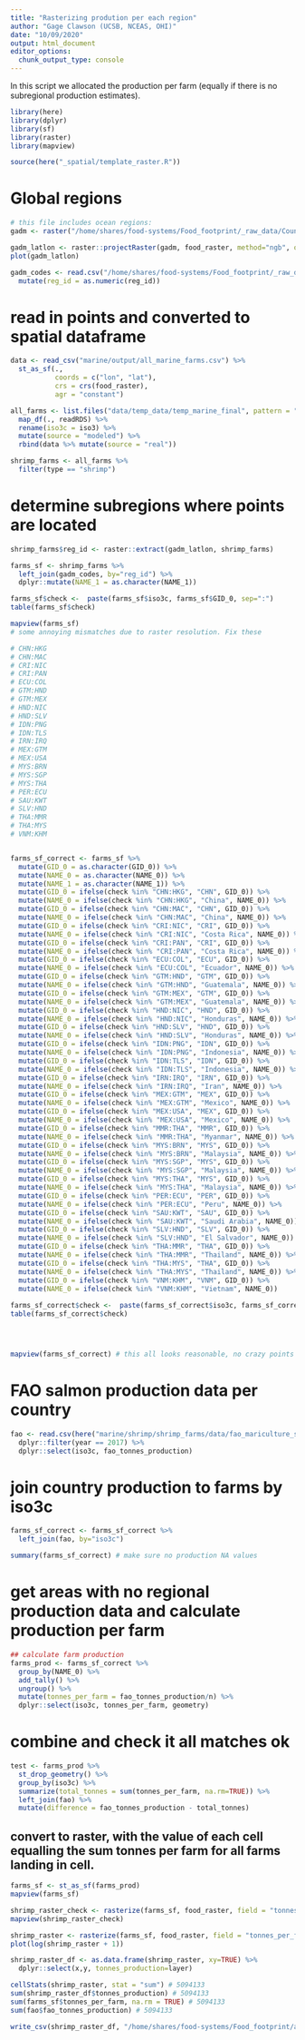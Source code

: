 ```yaml
---
title: "Rasterizing prodution per each region"
author: "Gage Clawson (UCSB, NCEAS, OHI)"
date: "10/09/2020"
output: html_document
editor_options: 
  chunk_output_type: console
---
```



In this script we allocated the production per farm (equally if there is no subregional production estimates). 

```r

library(here)
library(dplyr)
library(sf)
library(raster)
library(mapview)

source(here("_spatial/template_raster.R"))


```


# Global regions

```r

# this file includes ocean regions:
gadm <- raster("/home/shares/food-systems/Food_footprint/_raw_data/Country_regions/gadm36mol_pyfill_10km.tif")

gadm_latlon <- raster::projectRaster(gadm, food_raster, method="ngb", over=TRUE)
plot(gadm_latlon)

gadm_codes <- read.csv("/home/shares/food-systems/Food_footprint/_raw_data/Country_regions/gadm_reg_codes.csv") %>% 
  mutate(reg_id = as.numeric(reg_id))

```

# read in points and converted to spatial dataframe
```r

data <- read_csv("marine/output/all_marine_farms.csv") %>% 
  st_as_sf(., 
           coords = c("lon", "lat"),
           crs = crs(food_raster), 
           agr = "constant") 

all_farms <- list.files("data/temp_data/temp_marine_final", pattern = "rds$", full.names = TRUE) %>% 
  map_df(., readRDS) %>% 
  rename(iso3c = iso3) %>% 
  mutate(source = "modeled") %>% 
  rbind(data %>% mutate(source = "real"))

shrimp_farms <- all_farms %>%
  filter(type == "shrimp")

```


# determine subregions where points are located

```r

shrimp_farms$reg_id <- raster::extract(gadm_latlon, shrimp_farms) 

farms_sf <- shrimp_farms %>%
  left_join(gadm_codes, by="reg_id") %>%
  dplyr::mutate(NAME_1 = as.character(NAME_1)) 

farms_sf$check <-  paste(farms_sf$iso3c, farms_sf$GID_0, sep=":")
table(farms_sf$check)

mapview(farms_sf)
# some annoying mismatches due to raster resolution. Fix these

# CHN:HKG
# CHN:MAC
# CRI:NIC
# CRI:PAN
# ECU:COL
# GTM:HND
# GTM:MEX
# HND:NIC
# HND:SLV
# IDN:PNG
# IDN:TLS
# IRN:IRQ
# MEX:GTM
# MEX:USA
# MYS:BRN
# MYS:SGP
# MYS:THA
# PER:ECU
# SAU:KWT
# SLV:HND
# THA:MMR
# THA:MYS
# VNM:KHM


farms_sf_correct <- farms_sf %>%
  mutate(GID_0 = as.character(GID_0)) %>%
  mutate(NAME_0 = as.character(NAME_0)) %>%
  mutate(NAME_1 = as.character(NAME_1)) %>%
  mutate(GID_0 = ifelse(check %in% "CHN:HKG", "CHN", GID_0)) %>%
  mutate(NAME_0 = ifelse(check %in% "CHN:HKG", "China", NAME_0)) %>%
  mutate(GID_0 = ifelse(check %in% "CHN:MAC", "CHN", GID_0)) %>%
  mutate(NAME_0 = ifelse(check %in% "CHN:MAC", "China", NAME_0)) %>%
  mutate(GID_0 = ifelse(check %in% "CRI:NIC", "CRI", GID_0)) %>%
  mutate(NAME_0 = ifelse(check %in% "CRI:NIC", "Costa Rica", NAME_0)) %>%
  mutate(GID_0 = ifelse(check %in% "CRI:PAN", "CRI", GID_0)) %>%
  mutate(NAME_0 = ifelse(check %in% "CRI:PAN", "Costa Rica", NAME_0)) %>%  
  mutate(GID_0 = ifelse(check %in% "ECU:COL", "ECU", GID_0)) %>%
  mutate(NAME_0 = ifelse(check %in% "ECU:COL", "Ecuador", NAME_0)) %>%
  mutate(GID_0 = ifelse(check %in% "GTM:HND", "GTM", GID_0)) %>%
  mutate(NAME_0 = ifelse(check %in% "GTM:HND", "Guatemala", NAME_0)) %>%
  mutate(GID_0 = ifelse(check %in% "GTM:MEX", "GTM", GID_0)) %>%
  mutate(NAME_0 = ifelse(check %in% "GTM:MEX", "Guatemala", NAME_0)) %>%  
  mutate(GID_0 = ifelse(check %in% "HND:NIC", "HND", GID_0)) %>%
  mutate(NAME_0 = ifelse(check %in% "HND:NIC", "Honduras", NAME_0)) %>%  
  mutate(GID_0 = ifelse(check %in% "HND:SLV", "HND", GID_0)) %>%
  mutate(NAME_0 = ifelse(check %in% "HND:SLV", "Honduras", NAME_0)) %>%   
  mutate(GID_0 = ifelse(check %in% "IDN:PNG", "IDN", GID_0)) %>%
  mutate(NAME_0 = ifelse(check %in% "IDN:PNG", "Indonesia", NAME_0)) %>% 
  mutate(GID_0 = ifelse(check %in% "IDN:TLS", "IDN", GID_0)) %>%
  mutate(NAME_0 = ifelse(check %in% "IDN:TLS", "Indonesia", NAME_0)) %>% 
  mutate(GID_0 = ifelse(check %in% "IRN:IRQ", "IRN", GID_0)) %>%
  mutate(NAME_0 = ifelse(check %in% "IRN:IRQ", "Iran", NAME_0)) %>%  
  mutate(GID_0 = ifelse(check %in% "MEX:GTM", "MEX", GID_0)) %>%
  mutate(NAME_0 = ifelse(check %in% "MEX:GTM", "Mexico", NAME_0)) %>%   
  mutate(GID_0 = ifelse(check %in% "MEX:USA", "MEX", GID_0)) %>%
  mutate(NAME_0 = ifelse(check %in% "MEX:USA", "Mexico", NAME_0)) %>%   
  mutate(GID_0 = ifelse(check %in% "MMR:THA", "MMR", GID_0)) %>%
  mutate(NAME_0 = ifelse(check %in% "MMR:THA", "Myanmar", NAME_0)) %>% 
  mutate(GID_0 = ifelse(check %in% "MYS:BRN", "MYS", GID_0)) %>%
  mutate(NAME_0 = ifelse(check %in% "MYS:BRN", "Malaysia", NAME_0)) %>% 
  mutate(GID_0 = ifelse(check %in% "MYS:SGP", "MYS", GID_0)) %>%
  mutate(NAME_0 = ifelse(check %in% "MYS:SGP", "Malaysia", NAME_0)) %>% 
  mutate(GID_0 = ifelse(check %in% "MYS:THA", "MYS", GID_0)) %>%
  mutate(NAME_0 = ifelse(check %in% "MYS:THA", "Malaysia", NAME_0)) %>% 
  mutate(GID_0 = ifelse(check %in% "PER:ECU", "PER", GID_0)) %>%
  mutate(NAME_0 = ifelse(check %in% "PER:ECU", "Peru", NAME_0)) %>% 
  mutate(GID_0 = ifelse(check %in% "SAU:KWT", "SAU", GID_0)) %>%
  mutate(NAME_0 = ifelse(check %in% "SAU:KWT", "Saudi Arabia", NAME_0)) %>%  
  mutate(GID_0 = ifelse(check %in% "SLV:HND", "SLV", GID_0)) %>%
  mutate(NAME_0 = ifelse(check %in% "SLV:HND", "El Salvador", NAME_0)) %>%  
  mutate(GID_0 = ifelse(check %in% "THA:MMR", "THA", GID_0)) %>%
  mutate(NAME_0 = ifelse(check %in% "THA:MMR", "Thailand", NAME_0)) %>%  
  mutate(GID_0 = ifelse(check %in% "THA:MYS", "THA", GID_0)) %>%
  mutate(NAME_0 = ifelse(check %in% "THA:MYS", "Thailand", NAME_0)) %>%
  mutate(GID_0 = ifelse(check %in% "VNM:KHM", "VNM", GID_0)) %>%
  mutate(NAME_0 = ifelse(check %in% "VNM:KHM", "Vietnam", NAME_0)) 
  
farms_sf_correct$check <-  paste(farms_sf_correct$iso3c, farms_sf_correct$GID_0, sep=":")
table(farms_sf_correct$check)




mapview(farms_sf_correct) # this all looks reasonable, no crazy points
```


# FAO salmon production data per country
```r

fao <- read.csv(here("marine/shrimp/shrimp_farms/data/fao_mariculture_shrimp.csv")) %>%
  dplyr::filter(year == 2017) %>%
  dplyr::select(iso3c, fao_tonnes_production)

```


# join country production to farms by iso3c

```r

farms_sf_correct <- farms_sf_correct %>%
  left_join(fao, by="iso3c")

summary(farms_sf_correct) # make sure no production NA values

```

# get areas with no regional production data and calculate production per farm

```r

## calculate farm production
farms_prod <- farms_sf_correct %>%
  group_by(NAME_0) %>%
  add_tally() %>%
  ungroup() %>%
  mutate(tonnes_per_farm = fao_tonnes_production/n) %>%
  dplyr::select(iso3c, tonnes_per_farm, geometry)

```

# combine and check it all matches ok

```r

test <- farms_prod %>%
  st_drop_geometry() %>%
  group_by(iso3c) %>%
  summarize(total_tonnes = sum(tonnes_per_farm, na.rm=TRUE)) %>%
  left_join(fao) %>%
  mutate(difference = fao_tonnes_production - total_tonnes)


```

## convert to raster, with the value of each cell equalling the sum tonnes per farm for all farms landing in cell.

```r

farms_sf <- st_as_sf(farms_prod)
mapview(farms_sf)

shrimp_raster_check <- rasterize(farms_sf, food_raster, field = "tonnes_per_farm", fun=sum)
mapview(shrimp_raster_check)

shrimp_raster <- rasterize(farms_sf, food_raster, field = "tonnes_per_farm", fun=sum, background=0)
plot(log(shrimp_raster + 1))

shrimp_raster_df <- as.data.frame(shrimp_raster, xy=TRUE) %>%
  dplyr::select(x,y, tonnes_production=layer)

cellStats(shrimp_raster, stat = "sum") # 5094133
sum(shrimp_raster_df$tonnes_production) # 5094133
sum(farms_sf$tonnes_per_farm, na.rm = TRUE) # 5094133
sum(fao$fao_tonnes_production) # 5094133

write_csv(shrimp_raster_df, "/home/shares/food-systems/Food_footprint/all_food_systems/dataprep/aquaculture/marine/shrimp/shrimp_farm_updated.csv")

```
